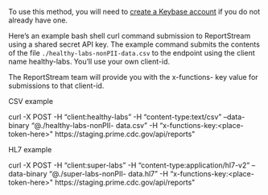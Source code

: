 To use this method, you will need to [create a Keybase account](https://keybase.io/) if you do not already have one.

Here’s an example bash shell curl command submission to ReportStream using a shared secret API key. The example command submits the contents of the file `./healthy-labs-nonPII-data.csv` to the endpoint using the client name healthy-labs. You’ll use your own client-id.

The ReportStream team will provide you with the x-functions- key value for submissions to that client-id.

CSV example

<CodeSnippet>
    <p>
        curl -X POST -H “client:<span className="text-highlight">healthy-labs</span>” -H “content-type:text/csv” –data-binary “@./<span className="text-highlight">healthy-labs</span>-nonPII- data.csv” -H “x-functions-key:&lt;place-token-here&gt;" https://staging.prime.cdc.gov/api/reports"
    </p>
</CodeSnippet>

HL7 example

<CodeSnippet>
    <p>
        curl -X POST -H “client:<span className="text-highlight">super-labs</span>” -H “content-type:application/hl7-v2” –data-binary “@./<span className="text-highlight">super-labs</span>-nonPII- data.hl7” -H “x-functions-key:&lt;place-token-here&gt;" https://staging.prime.cdc.gov/api/reports"
    </p>
</CodeSnippet>